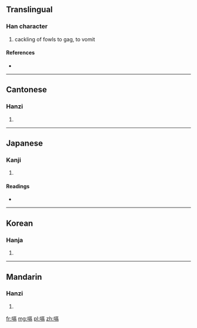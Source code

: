 ==Translingual==

===Han character===
{{Han char|rn=30|rad=口|as=10|sn=13|four=6102<sub>7</sub>|canj=口一口月 (RMRB)}}

# cackling of fowls to gag, to vomit

====References====
* {{Han ref|kx=0203.150|dkj=04097|dj=0425.330|hdz=10666.040|uh=55DD|ud=21981|bh=DCD0|bd=56528}}

----

==Cantonese==

===Hanzi===
{{yue-hanzi|jyut=|y=gaak3}}

# {{defn|lang=yue|sort=口10}}

----

==Japanese==

===Kanji===
{{ja-kanji|grade=|rs=口10}}

# {{defn|lang=ja|sort=口10}}

====Readings====
* {{ja-readings|on=[[かく]] (kaku), [[きゃく]] (kyaku)|kun=[[しゃくり]] (shakuri)}}

----

==Korean==

===Hanja===
{{ko-hanja|hangeul=격|rv=gyeok|mr=kyŏk}}

# {{defn|lang=ko|sort=口10}}

----

==Mandarin==

===Hanzi===
{{cmn-hanzi|pin=[[gé]] ([[ge2]])|wg=ko<sup>2</sup>}}

# {{defn|lang=cmn|sort=口10}}

[[fr:嗝]]
[[mg:嗝]]
[[pl:嗝]]
[[zh:嗝]]